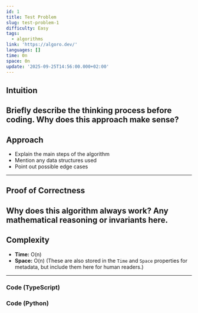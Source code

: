 ```yaml
---
id: 1
title: Test Problem
slug: test-problem-1
difficulty: Easy
tags:
  - algorithms
link: 'https://algoro.dev/'
languages: []
time: 0n
space: 0n
update: '2025-09-25T14:56:00.000+02:00'
---
```

## Intuition
Briefly describe the thinking process before coding.
Why does this approach make sense?
---
## Approach
- Explain the main steps of the algorithm
- Mention any data structures used
- Point out possible edge cases
---
## Proof of Correctness
Why does this algorithm always work?
Any mathematical reasoning or invariants here.
---
## Complexity
- **Time:** O(n)
- **Space:** O(n)
(These are also stored in the `Time` and `Space` properties for metadata,
but include them here for human readers.)
---
### Code (TypeScript)
### Code (Python)
<div class="my-2" />
<div class="my-2" />
<div class="my-2" />
